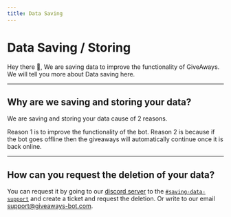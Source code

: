 ```yaml
---
title: Data Saving
---
```


# Data Saving / Storing

Hey there 👋, We are saving data to improve the functionality of GiveAways. We will tell you more about Data saving here.

---

## Why are we saving and storing your data?

We are saving and storing your data cause of 2 reasons.

Reason 1 is to improve the functionality of the bot.
Reason 2 is because if the bot goes offline then the giveaways will automatically continue once it is back online.

---

## How can you request the deletion of your data?

You can request it by going to our [discord server](https://stoneclane.xyz/discord) to the [`#saving-data-support`](https://discord.com/channels/952610714126803024/959787327486562314)
and create a ticket and request the deletion. Or write to our email [support@giveaways-bot.com](mailto:support@giveaways-bot.com).
